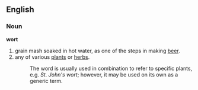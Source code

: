 ==English==
===Noun===
'''wort'''
# grain mash soaked in hot water, as one of the steps in making [[beer]].
# any of various [[plant]]s or [[herb]]s.
#: The word is usually used in combination to refer to specific plants, e.g. ''St. John's wort''; however, it may be used on its own as a generic term.